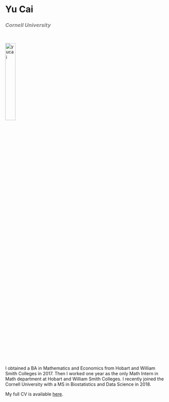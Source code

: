 
<h1>Yu Cai</h1>

<h3 style="color:grey;"> <i>Cornell University</i></h3>

<br>

<img src="images/yu_c.jpg" alt="yucai" style="width:25%" >

<br>


I obtained a BA in Mathematics and Economics from Hobart and William Smith Colleges in 2017. Then I worked one year as the only Math Intern in Math department at Hobart and William Smith Colleges. I recently joined the Cornell University with a MS in Biostatistics and Data Science in 2018.

My full CV is available [here](files/Yu_Cai_CV.pdf).